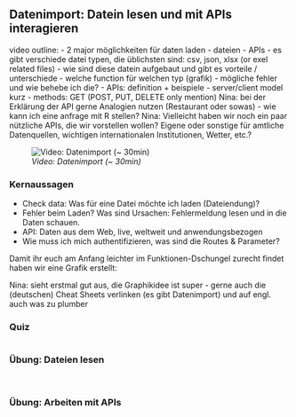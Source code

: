 
## Datenimport: Datein lesen und mit APIs interagieren

video outline:
- 2 major möglichkeiten für daten laden 
  - dateien
  - APIs
- es gibt verschiede datei typen, die üblichsten sind: csv, json, xlsx (or exel related files)
  - wie sind diese datein aufgebaut und gibt es vorteile / unterschiede
- welche function für welchen typ (grafik)
- mögliche fehler und wie behebe ich die?
- APIs: definition + beispiele
- server/client model kurz
- methods: GET (POST, PUT, DELETE only mention)
Nina: bei der Erklärung der API gerne Analogien nutzen (Restaurant oder sowas)
- wie kann ich eine anfrage mit R stellen?
Nina: Vielleicht haben wir noch ein paar nützliche APIs, die wir vorstellen wollen? Eigene oder sonstige für amtliche Datenquellen, wichtigen internationalen Institutionen, Wetter, etc.?


![*Video: Datenimport (~ 30min)*](https://youtu.be/w7wbIHQg7cs)


### Kernaussagen
- Check data: Was für eine Datei möchte ich laden (Dateiendung)?
- Fehler beim Laden? Was sind Ursachen: Fehlermeldung lesen und in die Daten schauen.
- API: Daten aus dem Web, live, weltweit und anwendungsbezogen
- Wie muss ich mich authentifizieren, was sind die Routes & Parameter?

Damit ihr euch am Anfang leichter im Funktionen-Dschungel zurecht findet haben wir eine Grafik erstellt:

Nina: sieht erstmal gut aus, die Graphikidee ist super - gerne auch die (deutschen) Cheat Sheets verlinken (es gibt Datenimport) und auf engl. auch was zu plumber

### Quiz


```r

```

### Übung: Dateien lesen

<br>


### Übung: Arbeiten mit APIs



